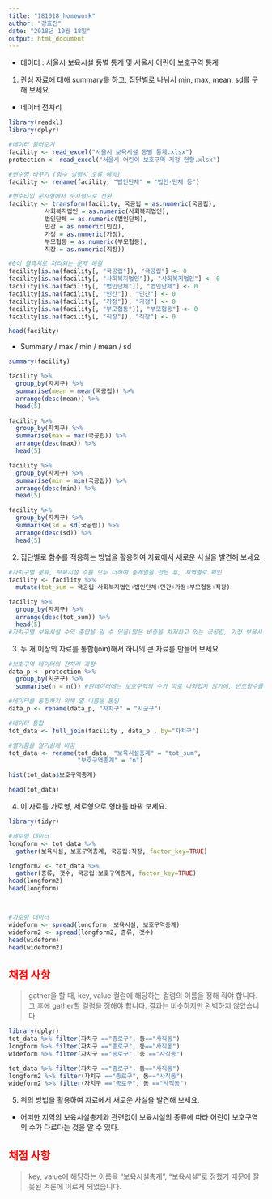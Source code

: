 ---
title: "181018_homework"
author: "강효진"
date: "2018년 10월 18일"
output: html_document
---
* 데이터 : 서울시 보육시설 동별 통계 및 서울시 어린이 보호구역 통계

1. 관심 자료에 대해 summary를 하고, 집단별로 나눠서 min, max, mean, sd를 구해 보세요.
 * 데이터 전처리
```{r message=FALSE, warning=FALSE}
library(readxl)
library(dplyr)

#데이터 불러오기
facility <- read_excel("서울시 보육시설 동별 통계.xlsx")
protection <- read_excel("서울시 어린이 보호구역 지정 현황.xlsx")

#변수명 바꾸기 (함수 실행시 오류 예방)
facility <- rename(facility, "법인단체" = "법인·단체 등")

#변수타입 문자형에서 숫자형으로 전환
facility <- transform(facility, 국공립 = as.numeric(국공립), 
          사회복지법인 = as.numeric(사회복지법인), 
          법인단체 = as.numeric(법인단체),
          민간 = as.numeric(민간), 
          가정 = as.numeric(가정), 
          부모협동 = as.numeric(부모협동), 
          직장 = as.numeric(직장))

#0이 결측치로 처리되는 문제 해결
facility[is.na(facility[, "국공립"]), "국공립"] <- 0
facility[is.na(facility[, "사회복지법인"]), "사회복지법인"] <- 0
facility[is.na(facility[, "법인단체"]), "법인단체"] <- 0
facility[is.na(facility[, "민간"]), "민간"] <- 0
facility[is.na(facility[, "가정"]), "가정"] <- 0
facility[is.na(facility[, "부모협동"]), "부모협동"] <- 0
facility[is.na(facility[, "직장"]), "직장"] <- 0

head(facility)
```

 * Summary / max / min / mean / sd
```{r message=FALSE, warning=FALSE}
summary(facility)

facility %>%
  group_by(자치구) %>%
  summarise(mean = mean(국공립)) %>%
  arrange(desc(mean)) %>%
  head(5)

facility %>%
  group_by(자치구) %>%
  summarise(max = max(국공립)) %>%
  arrange(desc(max)) %>%
  head(5)

facility %>%
  group_by(자치구) %>%
  summarise(min = min(국공립)) %>%
  arrange(desc(min)) %>%
  head(5)

facility %>%
  group_by(자치구) %>%
  summarise(sd = sd(국공립)) %>%
  arrange(desc(sd)) %>%
  head(5)
```
 
2. 집단별로 함수를 적용하는 방법을 활용하여 자료에서 새로운 사실을 발견해 보세요.
```{r message=FALSE, warning=FALSE}
#자치구별 분류, 보육시설 수를 모두 더하여 총계열을 만든 후, 지역별로 확인
facility <- facility %>%
  mutate(tot_sum = 국공립+사회복지법인+법인단체+민간+가정+부모협동+직장)

facility %>%
  group_by(자치구) %>%
  arrange(desc(tot_sum)) %>%
  head(5)
#자치구별 보육시설 수의 총합을 알 수 있음(많은 비중을 차지하고 있는 국공립, 가정 보육시설 순위와 다르게 나타나는 부분이 있음)
```

3. 두 개 이상의 자료를 통합(join)해서 하나의 큰 자료를 만들어 보세요.
```{r}
#보호구역 데이터의 전처리 과정
data_p <- protection %>%
  group_by(시군구) %>%
  summarise(n = n()) #원데이터에는 보호구역의 수가 따로 나와있지 않기에, 빈도함수를 통해 보호구역 수를 알아봄

#데이터를 통합하기 위해 열 이름을 통일
data_p <- rename(data_p, "자치구" = "시군구")

#데이터 통합
tot_data <- full_join(facility , data_p , by="자치구")

#열이름을 알기쉽게 바꿈
tot_data <- rename(tot_data, "보육시설총계" = "tot_sum",
                   "보호구역총계" = "n")

hist(tot_data$보호구역총계)

head(tot_data)
```

4. 이 자료를 가로형, 세로형으로 형태를 바꿔 보세요.
```{r}
library(tidyr)

#세로형 데이터
longform <- tot_data %>%
  gather(보육시설, 보호구역총계, 국공립:직장, factor_key=TRUE)

longform2 <- tot_data %>%
  gather(종류, 갯수, 국공립:보호구역총계, factor_key=TRUE)
head(longform2)
head(longform)



#가로형 데이터
wideform <- spread(longform, 보육시설, 보호구역총계)
wideform2 <- spread(longform2, 종류, 갯수)
head(wideform)
head(wideform2)

```


## <span style="color:red">채점 사항</span>

> gather을 할 때, key, value 컬럼에 해당하는 컬럼의 이름을 정해 줘야 합니다. 그 후에 gather할 컬럼을 정해야 합니다. 결과는 비슷하지만 완벽하지 않았습니다.

```{r}
library(dplyr)
tot_data %>% filter(자치구 =="종로구", 동=="사직동")
longform %>% filter(자치구 =="종로구", 동=="사직동")
wideform %>% filter(자치구 =="종로구", 동 =="사직동")

tot_data %>% filter(자치구 =="종로구", 동=="사직동")
longform2 %>% filter(자치구 =="종로구", 동=="사직동")
wideform2 %>% filter(자치구 =="종로구", 동 =="사직동")
```


5. 위의 방법을 활용하여 자료에서 새로운 사실을 발견해 보세요.
 - 어떠한 지역의 보육시설총계와 관련없이 보육시설의 종류에 따라 어린이 보호구역의 수가 다르다는 것을 알 수 있다.

## <span style="color:red">채점 사항</span>

> key, value에 해당하는 이름을 "보육시설총계", "보육시설"로 정했기 때문에 잘못된 겨론에 이르게 되었습니다.




